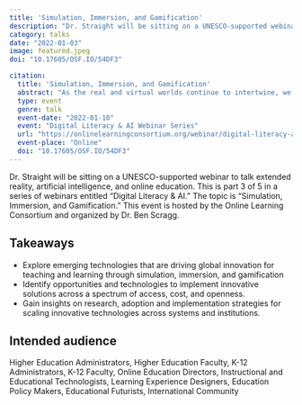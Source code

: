 ```yaml
---
title: 'Simulation, Immersion, and Gamification'
description: "Dr. Straight will be sitting on a UNESCO-supported webinar to talk extended reality, artificial intelligence, and online education."
category: talks
date: "2022-01-03"
image: featured.jpeg
doi: "10.17605/OSF.IO/54DF3"

citation:
  title: 'Simulation, Immersion, and Gamification'
  abstract: "As the real and virtual worlds continue to intertwine, we are reorienting ourselves to the notion of serious play, and to the value of simulation, immersion, and game-based learning. In this webinar, our expert panelists will explore the emergent possibilities and exciting teaching, learning, and doing taking place through immersive, virtual experiences."
  type: event
  genre: talk
  event-date: "2022-01-10"
  event: "Digital Literacy & AI Webinar Series"
  url: "https://onlinelearningconsortium.org/webinar/digital-literacy-ai-webinar-series-3-simulation-immersion-and-gamification/"
  event-place: "Online"
  doi: "10.17605/OSF.IO/54DF3"
---
```


Dr. Straight will be sitting on a UNESCO-supported webinar to talk extended reality, artificial intelligence, and online education. This is part 3 of 5 in a series of webinars entitled "Digital Literacy & AI." The topic is "Simulation, Immersion, and Gamification." This event is hosted by the Online Learning Consortium and organized by Dr. Ben Scragg.

## Takeaways

-   Explore emerging technologies that are driving global innovation for teaching and learning through simulation, immersion, and gamification
-   Identify opportunities and technologies to implement innovative solutions across a spectrum of access, cost, and openness.
-   Gain insights on research, adoption and implementation strategies for scaling innovative technologies across systems and institutions.

## Intended audience

Higher Education Administrators, Higher Education Faculty, K-12 Administrators, K-12 Faculty, Online Education Directors, Instructional and Educational Technologists, Learning Experience Designers, Education Policy Makers, Educational Futurists, International Community

